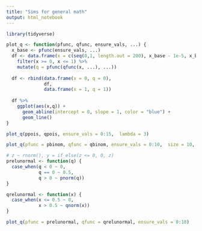 ```yaml
---
title: "Sims for general math"
output: html_notebook
---
```


```r
library(tidyverse)
```


```r
plot_q <- function(pfunc, qfunc, ensure_vals, ...) {
  x_base <- pfunc(ensure_vals, ...)
  df <- data.frame(x = c(seq(0,1, length.out = 200), x_base - 1e-5, x_base, x_base + 1e-5)) %>%
    filter(x >= 0, x <= 1) %>%
    mutate(q = pfunc(qfunc(x, ...), ...)) 
  
  df <- rbind(data.frame(x = 0, q = 0),
              df,
              data.frame(x = 1, q = 1))
  
  df %>%
    ggplot(aes(x,q)) +
      geom_abline(intercept = 0, slope = 1, color = "blue") +
      geom_line()
}

plot_q(ppois, qpois, ensure_vals = 0:15,  lambda = 3)

plot_q(pfunc = pbinom, qfunc = qbinom, ensure_vals = 0:10,  size = 10, prob = 0.4)

```

```r
# z ~ rnorm(), y = if_else(z <= 0, 0, z)
prelunormal <- function(q) {
  case_when(q < 0 ~ 0,
            q == 0 ~ 0.5,
            q > 0 ~ pnorm(q))
}

qrelunormal <- function(x) {
  case_when(x <= 0.5 ~ 0,
            x > 0.5 ~ qnorm(x))
}

plot_q(pfunc = prelunormal, qfunc = qrelunormal, ensure_vals = 0:10)
```

